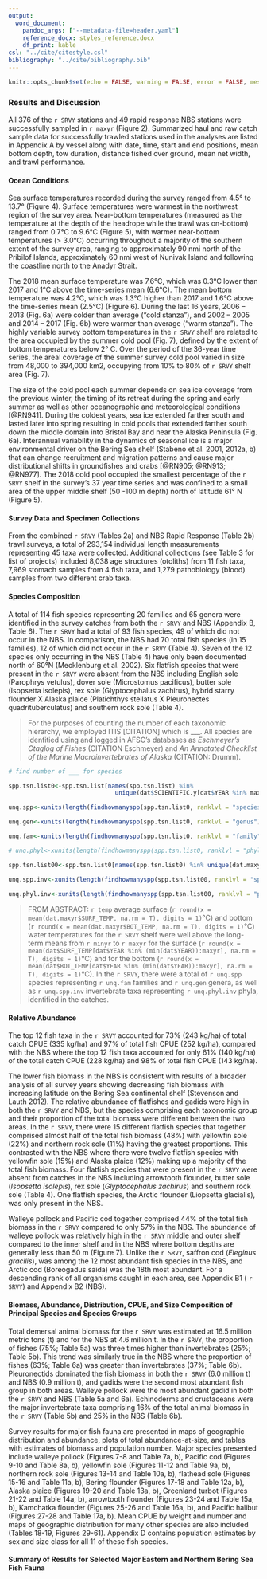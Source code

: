 ```yaml
---
output:
  word_document:
    pandoc_args: ["--metadata-file=header.yaml"]
    reference_docx: styles_reference.docx
    df_print: kable
csl: "../cite/citestyle.csl"
bibliography: "../cite/bibliography.bib"
---
```


```r
knitr::opts_chunk$set(echo = FALSE, warning = FALSE, error = FALSE, message = FALSE)
```

### Results and Discussion

All 376 of the `r SRVY ` stations and 49 rapid response NBS stations were successfully sampled in `r maxyr` (Figure 2). Summarized haul and raw catch sample data for successfully trawled stations used in the analyses are listed in Appendix A by vessel along with date, time, start and end positions, mean bottom depth, tow duration, distance fished over ground, mean net width, and trawl performance.	

#### Ocean Conditions

Sea surface temperatures recorded during the survey ranged from 4.5° to 13.7° (Figure 4). Surface temperatures were warmest in the northwest region of the survey area. Near-bottom temperatures (measured as the temperature at the depth of the headrope while the trawl was on-bottom) ranged from 0.7°C to 9.6°C (Figure 5), with warmer near-bottom temperatures (> 3.0°C) occurring throughout a majority of the southern extent of the survey area, ranging to approximately 90 nmi north of the Pribilof Islands, approximately 60 nmi west of Nunivak Island and following the coastline north to the Anadyr Strait.

The 2018 mean surface temperature was 7.6°C, which was 0.3°C lower than 2017 and 1°C above the time-series mean (6.6°C). The mean bottom temperature was 4.2°C, which was 1.3°C higher than 2017 and 1.6°C above the time-series mean (2.5°C) (Figure 6).
During the last 16 years, 2006 – 2013 (Fig. 6a) were colder than average (“cold stanza”), and 2002 – 2005 and 2014 – 2017 (Fig. 6b) were warmer than average (“warm stanza”). The highly variable survey bottom temperatures in the `r SRVY ` shelf are related to the area occupied by the summer cold pool (Fig. 7), defined by the extent of bottom temperatures below 2° C. Over the period of the 36-year time series, the areal coverage of the summer survey cold pool varied in size from 48,000 to 394,000 km2, occupying from 10% to 80% of `r SRVY ` shelf area (Fig. 7). 

The size of the cold pool each summer depends on sea ice coverage from the previous winter, the timing of its retreat during the spring and early summer as well as other oceanographic and meteorological conditions [@RN941]. During the coldest years, sea ice extended farther south and lasted later into spring resulting in cold pools that extended farther south down the middle domain into Bristol Bay and near the Alaska Peninsula (Fig. 6a). Interannual variability in the dynamics of seasonal ice is a major environmental driver on the Bering Sea shelf (Stabeno et al. 2001, 2012a, b) that can change recruitment and migration patterns and cause major distributional shifts in groundfishes and crabs [@RN905; @RN913; @RN977]. The 2018 cold pool occupied the smallest percentage of the `r SRVY ` shelf in the survey’s 37 year time series and was confined to a small area of the upper middle shelf (50 -100 m depth) north of latitude 61° N (Figure 5). 

#### Survey Data and Specimen Collections 

From the combined `r SRVY ` (Tables 2a) and NBS Rapid Response (Table 2b) trawl surveys, a total of 293,154 individual length measurements representing 45 taxa were collected. Additional collections (see Table 3 for list of projects) included 8,038 age structures (otoliths) from 11 fish taxa, 7,969 stomach samples from 4 fish taxa, and 1,279 pathobiology (blood) samples from two different crab taxa.

#### Species Composition

A total of 114 fish species representing 20 families and 65 genera were identified in the survey catches from both the `r SRVY ` and NBS (Appendix B, Table 6). The `r SRVY ` had a total of 93 fish species, 49 of which did not occur in the NBS. In comparison, the NBS had 70 total fish species (in 15 families), 12 of which did not occur in the `r SRVY ` (Table 4). Seven of the 12 species only occurring in the NBS (Table 4) have only been documented north of 60°N (Mecklenburg et al. 2002). Six flatfish species that were present in the `r SRVY ` were absent from the NBS including English sole (Parophrys vetulus), dover sole (Microstomus pacificus), butter sole (Isopsetta isolepis), rex sole (Glyptocephalus zachirus), hybrid starry flounder X Alaska plaice (Platichthys stellatus X Pleuronectes quadrituberculatus) and southern rock sole (Table 4).

> For the purposes of counting the number of each taxonomic hierarchy, we employed ITIS [CITATION] which is ___. All species are idenfitied using and logged in AFSC's databases as *Eschmeyer's Ctaglog of Fishes* (CITATION Eschmeyer) and *An Annotated Checklist of the Marine Macroinvertebrates of Alaska* (CITATION: Drumm). 



```r

# find number of ___ for species

spp.tsn.list0<-spp.tsn.list[names(spp.tsn.list) %in% 
                              unique(dat$SCIENTIFIC.y[dat$YEAR %in% maxyr])]

unq.spp<-xunits(length(findhowmanyspp(spp.tsn.list0, ranklvl = "species") ))

unq.gen<-xunits(length(findhowmanyspp(spp.tsn.list0, ranklvl = "genus") ))

unq.fam<-xunits(length(findhowmanyspp(spp.tsn.list0, ranklvl = "family") ))

# unq.phyl<-xunits(length(findhowmanyspp(spp.tsn.list0, ranklvl = "phyla") )) 

spp.tsn.list00<-spp.tsn.list0[names(spp.tsn.list0) %in% unique(dat.maxyr$SCIENTIFIC.y[dat.maxyr$category %in% invert])]

unq.spp.inv<-xunits(length(findhowmanyspp(spp.tsn.list00, ranklvl = "species") ))  
    
unq.phyl.inv<-xunits(length(findhowmanyspp(spp.tsn.list00, ranklvl = "phylum") ))  

```

> FROM ABSTRACT: `r temp` average surface (`r round(x = mean(dat.maxyr$SURF_TEMP, na.rm = T), digits = 1) `°C) and bottom (`r round(x = mean(dat.maxyr$BOT_TEMP, na.rm = T), digits = 1) `°C) water temperatures for the `r SRVY ` shelf were well above the long-term means from `r minyr` to `r maxyr` for the surface (`r round(x = mean(dat$SURF_TEMP[dat$YEAR %in% (min(dat$YEAR)):maxyr], na.rm = T), digits = 1) `°C) and for the bottom (`r round(x = mean(dat$BOT_TEMP[dat$YEAR %in% (min(dat$YEAR)):maxyr], na.rm = T), digits = 1) `°C). In the `r SRVY `, there were a total of `r unq.spp` species representing `r unq.fam` families and `r unq.gen` genera, as well as `r unq.spp.inv ` invertebrate taxa representing `r unq.phyl.inv` phyla, identified in the catches.


#### Relative Abundance

The top 12 fish taxa in the `r SRVY ` accounted for 73% (243 kg/ha) of total catch CPUE (335 kg/ha) and 97% of total fish CPUE (252 kg/ha), compared with the NBS where the top 12 fish taxa accounted for only 61% (140 kg/ha) of the total catch CPUE (228 kg/ha) and 98% of total fish CPUE (143 kg/ha). 

The lower fish biomass in the NBS is consistent with results of a broader analysis of all survey years showing decreasing fish biomass with increasing latitude on the Bering Sea continental shelf (Stevenson and Lauth 2012). The relative abundance of flatfishes and gadids were high in both the `r SRVY ` and NBS, but the species comprising each taxonomic group and their proportion of the total biomass were different between the two areas. In the `r SRVY `, there were 15 different flatfish species that together comprised almost half of the total fish biomass (48%) with yellowfin sole (22%) and northern rock sole (11%) having the greatest proportions. This contrasted with the NBS where there were twelve flatfish species with yellowfin sole (15%) and Alaska plaice (12%) making up a majority of the total fish biomass. Four flatfish species that were present in the `r SRVY ` were absent from catches in the NBS including arrowtooth flounder, butter sole (*Isopsetta isolepis*), rex sole (*Glyptocephalus zachirus*) and southern rock sole (Table 4). One flatfish species, the Arctic flounder (Liopsetta glacialis), was only present in the NBS.
	
Walleye pollock and Pacific cod together comprised 44% of the total fish biomass in the `r SRVY ` compared to only 57% in the NBS. The abundance of walleye pollock was relatively high in the `r SRVY ` middle and outer shelf compared to the inner shelf and in the NBS where bottom depths are generally less than 50 m (Figure 7). Unlike the `r SRVY `, saffron cod (*Eleginus gracilis*), was among the 12 most abundant fish species in the NBS, and Arctic cod (Boreogadus saida) was the 18th most abundant. For a descending rank of all organisms caught in each area, see Appendix B1 ( `r SRVY `) and Appendix B2 (NBS).


#### Biomass, Abundance, Distribution, CPUE, and Size Composition of Principal Species and Species Groups

Total demersal animal biomass for the `r SRVY ` was estimated at 16.5 million metric tons (t) and for the NBS at 4.6 million t. In the `r SRVY `, the proportion of fishes (75%; Table 5a) was three times higher than invertebrates (25%; Table 5b). This trend was similarly true in the NBS where the proportion of fishes (63%; Table 6a) was greater than invertebrates (37%; Table 6b). Pleuronectids dominated the fish biomass in both the `r SRVY ` (6.0 million t) and NBS (0.9 million t), and gadids were the second most abundant fish group in both areas. Walleye pollock were the most abundant gadid in both the `r SRVY ` and NBS (Table 5a and 6a). Echinoderms and crustaceans were the major invertebrate taxa comprising 16% of the total animal biomass in the `r SRVY ` (Table 5b) and 25% in the NBS (Table 6b).

Survey results for major fish fauna are presented in maps of geographic distribution and abundance, plots of total abundance-at-size, and tables with estimates of biomass and population number. Major species presented include walleye pollock (Figures 7-8 and Table 7a, b), Pacific cod (Figures 9-10 and Table 8a, b), yellowfin sole (Figures 11-12 and Table 9a, b), northern rock sole (Figures 13-14 and Table 10a, b), flathead sole (Figures 15-16 and Table 11a, b), Bering flounder (Figures 17-18 and Table 12a, b), Alaska plaice (Figures 19-20 and Table 13a, b), Greenland turbot (Figures 21-22 and Table 14a, b), arrowtooth flounder (Figures 23-24 and Table 15a, b), Kamchatka flounder (Figures 25-26 and Table 16a, b), and Pacific halibut (Figures 27-28 and Table 17a, b). Mean CPUE by weight and number and maps of geographic distribution for many other species are also included (Tables 18-19, Figures 29-61). Appendix D contains population estimates by sex and size class for all 11 of these fish species. 


#### Summary of Results for Selected Major Eastern and Northern Bering Sea Fish Fauna


